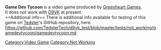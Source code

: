 <strong>Game Dev Tycoon</strong> is a video game produced by [[Greenheart Games]].
<br />
It does not work with [[D9VK]] at present.
<br />
==Additional info==
There is additional info available for testing of this game on [[User:Tedster|Tedster]]'s GitHub repository, here:
<br />
https://github.com/TedsterTech/d9vk_test/blob/master/tests/not_working/gamedevtycoon/gamedevtycoon.md

[[Category:Video Game]]
[[Category:Not Working]]

